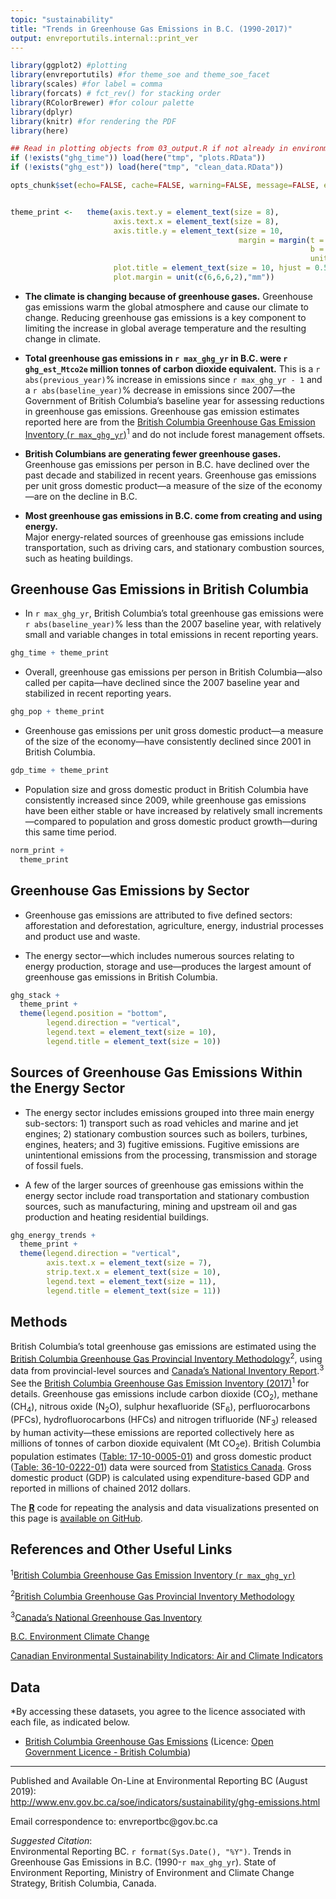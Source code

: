 ```yaml
---
topic: "sustainability"
title: "Trends in Greenhouse Gas Emissions in B.C. (1990-2017)"
output: envreportutils.internal::print_ver
---
```


<!--
Copyright 2018 Province of British Columbia

Licensed under the Apache License, Version 2.0 (the "License");
you may not use this file except in compliance with the License.
You may obtain a copy of the License at

http://www.apache.org/licenses/LICENSE-2.0

Unless required by applicable law or agreed to in writing, software distributed under the License is distributed on an "AS IS" BASIS,
WITHOUT WARRANTIES OR CONDITIONS OF ANY KIND, either express or implied.
See the License for the specific language governing permissions and limitations under the License.
-->

```r
library(ggplot2) #plotting
library(envreportutils) #for theme_soe and theme_soe_facet
library(scales) #for label = comma
library(forcats) # fct_rev() for stacking order
library(RColorBrewer) #for colour palette
library(dplyr)
library(knitr) #for rendering the PDF
library(here)

## Read in plotting objects from 03_output.R if not already in environment
if (!exists("ghg_time")) load(here("tmp", "plots.RData"))
if (!exists("ghg_est")) load(here("tmp", "clean_data.RData"))

opts_chunk$set(echo=FALSE, cache=FALSE, warning=FALSE, message=FALSE, error=FALSE, fig.height=3.5, fig.width=6)


theme_print <-   theme(axis.text.y = element_text(size = 8),
                       axis.text.x = element_text(size = 8),
                       axis.title.y = element_text(size = 10,
                                                   margin = margin(t = 0, r = 10,
                                                                   b = 0, l = 0,
                                                                   unit = "pt")),
                       plot.title = element_text(size = 10, hjust = 0.5),
                       plot.margin = unit(c(6,6,6,2),"mm"))
```


* **The climate is changing because of greenhouse gases.** Greenhouse gas emissions warm the global atmosphere and cause our climate to change. Reducing greenhouse gas emissions is a key component to limiting the increase in global average temperature and the resulting change in climate.
  
* **Total greenhouse gas emissions in `r max_ghg_yr` in B.C. were `r ghg_est_Mtco2e` million tonnes of carbon dioxide equivalent.** This is a `r abs(previous_year)`% increase in emissions since `r max_ghg_yr - 1` and a `r abs(baseline_year)`% decrease in emissions since 2007---the Government of British Columbia's baseline year for assessing reductions in greenhouse gas emissions. Greenhouse gas emission estimates reported here are from the [British Columbia Greenhouse Gas Emission Inventory (`r max_ghg_yr`)](http://www2.gov.bc.ca/gov/content?id=50B908BE85E0446EB6D3C434B4C8C106)^1^ and do not include forest management offsets.

* **British Columbians are generating fewer greenhouse gases.** Greenhouse gas emissions per person in B.C. have declined over the past decade and stabilized in recent years. Greenhouse gas emissions per unit gross domestic product---a measure of the size of the economy---are on the decline in B.C. 
 
* **Most greenhouse gas emissions in B.C. come from creating and using energy.**  
Major energy-related sources of greenhouse gas emissions include transportation, such as driving cars, and stationary combustion sources, such as heating buildings.



\newpage 

## Greenhouse Gas Emissions in British Columbia 

* In `r max_ghg_yr`, British Columbia's total greenhouse gas emissions were `r abs(baseline_year)`% less than the 2007 baseline year, with relatively small and variable changes in total emissions in recent reporting years.

\vspace{.8cm}

```r
ghg_time + theme_print
```

\vspace{1cm}

* Overall, greenhouse gas emissions per person in British Columbia---also called per capita---have declined since the 2007 baseline year and stabilized in recent reporting years.

\vspace{.8cm}

```r
ghg_pop + theme_print
```
 
\newpage 


* Greenhouse gas emissions per unit gross domestic product---a measure of the size of the economy---have consistently declined since 2001 in British Columbia.

\vspace{.8cm}

```r
gdp_time + theme_print
```
   
\vspace{1cm}   

* Population size and gross domestic product in British Columbia have consistently increased since 2009, while greenhouse gas emissions have been either stable or have increased by relatively small increments---compared to population and gross domestic product growth---during this same time period.

\vspace{.8cm}

```r
norm_print + 
  theme_print
```


\newpage      

## Greenhouse Gas Emissions by Sector 

- Greenhouse gas emissions are attributed to five defined sectors: afforestation and deforestation, agriculture, energy, industrial processes and product use and waste.

- The energy sector---which includes numerous sources relating to energy production, storage and use---produces the largest amount of greenhouse gas emissions in British Columbia.

\vspace{.8cm}

```r
ghg_stack +
  theme_print +
  theme(legend.position = "bottom",
        legend.direction = "vertical",
        legend.text = element_text(size = 10),
        legend.title = element_text(size = 10))

```      

\newpage    


## Sources of Greenhouse Gas Emissions Within the Energy Sector 

- The energy sector includes emissions grouped into three main energy sub-sectors: 1) transport such as road vehicles and marine and jet engines; 2) stationary combustion sources such as boilers, turbines, engines, heaters; and 3) fugitive emissions. Fugitive emissions are unintentional emissions from the processing, transmission and storage of fossil fuels. 

- A few of the larger sources of greenhouse gas emissions within the energy sector include road transportation and stationary combustion sources, such as manufacturing, mining and upstream oil and gas production and heating residential buildings.

\vspace{.8cm}
          
```r
ghg_energy_trends +
  theme_print +
  theme(legend.direction = "vertical",
        axis.text.x = element_text(size = 7),
        strip.text.x = element_text(size = 10),
        legend.text = element_text(size = 11),
        legend.title = element_text(size = 11))
```


\newpage


## Methods

British Columbia's total greenhouse gas emissions are estimated using the [British Columbia Greenhouse Gas Provincial Inventory Methodology](https://www2.gov.bc.ca/assets/download/E7DBDA71B8FA4ED19B64BBCD9C749BB6)^2^, using data from provincial-level sources and [Canada's National Inventory Report](http://www.publications.gc.ca/site/eng/9.506002/publication.html).^3^ See the [British Columbia Greenhouse Gas Emission Inventory (2017)](https://www2.gov.bc.ca/gov/content/environment/climate-change/data/provincial-inventory)^1^ for details. Greenhouse gas emissions include carbon dioxide (CO~2~), methane (CH~4~), nitrous oxide (N~2~O), sulphur hexafluoride (SF~6~), perfluorocarbons (PFCs),  hydrofluorocarbons (HFCs) and nitrogen trifluoride (NF~3~) released by human activity---these emissions are reported collectively here as millions of tonnes of carbon dioxide equivalent (Mt CO~2~e).  British Columbia population estimates ([Table: 17-10-0005-01](https://www150.statcan.gc.ca/t1/tbl1/en/tv.action?pid=1710000501)) and gross domestic product ([Table: 36-10-0222-01](https://www150.statcan.gc.ca/t1/tbl1/en/tv.action?pid=3610022201)) data were sourced from [Statistics Canada](https://www.statcan.gc.ca/eng/start). Gross domestic product (GDP) is calculated using expenditure-based GDP and reported in millions of chained 2012 dollars.

The **[R](http://www.r-project.org)** code for repeating the analysis and data visualizations presented on this page is [available on GitHub](https://github.com/bcgov/ghg-emissions-indicator).


## References and Other Useful Links

^1^[British Columbia Greenhouse Gas Emission Inventory (`r max_ghg_yr`)](http://www2.gov.bc.ca/gov/content?id=50B908BE85E0446EB6D3C434B4C8C106)

^2^[British Columbia Greenhouse Gas Provincial Inventory Methodology](https://www2.gov.bc.ca/assets/download/E7DBDA71B8FA4ED19B64BBCD9C749BB6)

^3^[Canada's National Greenhouse Gas Inventory](https://www.canada.ca/en/environment-climate-change/services/climate-change/greenhouse-gas-emissions/inventory.html)

[B.C. Environment Climate Change](http://www2.gov.bc.ca/gov/theme.page?id=4D9B65E26DFA11EF78C200B82FAD10BD)

[Canadian Environmental Sustainability Indicators: Air and Climate Indicators](https://www.canada.ca/en/environment-climate-change/services/environmental-indicators.html)


## Data
\*By accessing these datasets, you agree to the licence associated with
each file, as indicated below.

- [British Columbia Greenhouse Gas Emissions](https://catalogue.data.gov.bc.ca/dataset/24c899ee-ef73-44a2-8569-a0d6b094e60c) (Licence: [Open Government Licence - British Columbia](https://www2.gov.bc.ca/gov/content?id=A519A56BC2BF44E4A008B33FCF527F61))

----

Published and Available On-Line at Environmental Reporting BC (August 2019):   
<http://www.env.gov.bc.ca/soe/indicators/sustainability/ghg-emissions.html>

Email correspondence to: envreportbc@gov.bc.ca

*Suggested Citation*:  
Environmental Reporting BC. `r format(Sys.Date(), "%Y")`. Trends in Greenhouse Gas Emissions in B.C. (1990-`r max_ghg_yr`). State of Environment Reporting, Ministry of Environment and Climate Change Strategy, British Columbia, Canada.

